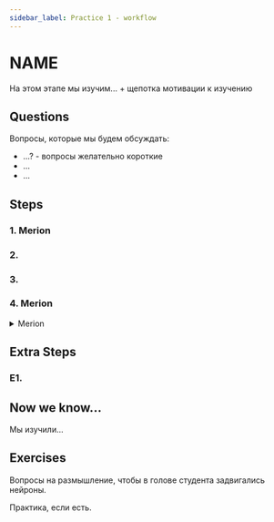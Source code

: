 ```yaml
---
sidebar_label: Practice 1 - workflow
---
```


# NAME

На этом этапе мы изучим... + щепотка мотивации к изучению

## Questions

Вопросы, которые мы будем обсуждать:
- ...? - вопросы желательно короткие
- ...
- ...

## Steps

### 1. Merion


### 2.

### 3.

### 4. Merion
<details>
<summary>Merion</summary>

<iframe width="560" height="315" src="https://www.youtube.com/embed/3rj-qiEk2VI?si=0hYvX-NzG6K6OTzo" title="YouTube video player" frameborder="0" allow="accelerometer; autoplay; clipboard-write; encrypted-media; gyroscope; picture-in-picture; web-share" referrerpolicy="strict-origin-when-cross-origin" allowfullscreen></iframe>
<iframe width="560" height="315" src="https://www.youtube.com/embed/-PB5c-pB30k?si=D2u1veDTAzm0qAWY" title="YouTube video player" frameborder="0" allow="accelerometer; autoplay; clipboard-write; encrypted-media; gyroscope; picture-in-picture; web-share" referrerpolicy="strict-origin-when-cross-origin" allowfullscreen></iframe>

</details>

## Extra Steps

### E1.

## Now we know...

Мы изучили...

## Exercises

Вопросы на размышление, чтобы в голове студента задвигались нейроны.

Практика, если есть.



